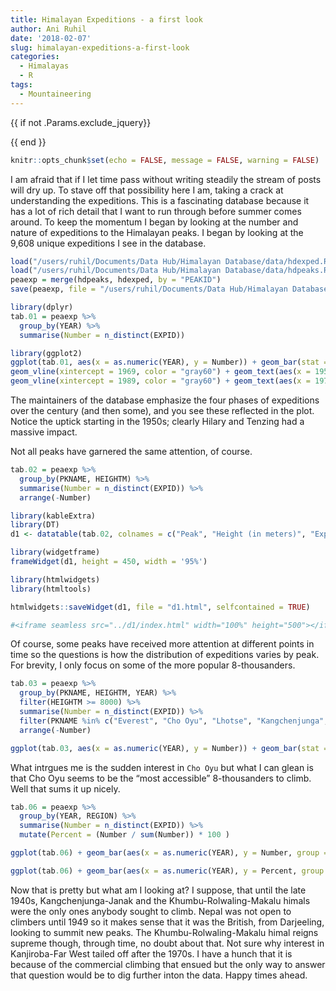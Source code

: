 ```yaml
---
title: Himalayan Expeditions - a first look
author: Ani Ruhil
date: '2018-02-07'
slug: himalayan-expeditions-a-first-look
categories:
  - Himalayas
  - R
tags:
  - Mountaineering
---
```


{{ if not .Params.exclude_jquery}}
<script src="path/to/jquery.js"></script>
{{ end }}

```r
knitr::opts_chunk$set(echo = FALSE, message = FALSE, warning = FALSE)
```

I am afraid that if I let time pass without writing steadily the stream of  posts will dry up. To stave off that possibility here I am, taking a crack at understanding the expeditions. This is a fascinating database because it has a lot of rich detail that I want to run through before summer comes around. To keep the momentum I began by looking at the number and nature of expeditions to the Himalayan peaks. I began by looking at the 9,608 unique expeditions I see in the database. 

```r
load("/users/ruhil/Documents/Data Hub/Himalayan Database/data/hdexped.RData")
load("/users/ruhil/Documents/Data Hub/Himalayan Database/data/hdpeaks.RData")
peaexp = merge(hdpeaks, hdexped, by = "PEAKID")
save(peaexp, file = "/users/ruhil/Documents/Data Hub/Himalayan Database/data/peaexp.RData")

library(dplyr)
tab.01 = peaexp %>%
  group_by(YEAR) %>% 
  summarise(Number = n_distinct(EXPID))

library(ggplot2)
ggplot(tab.01, aes(x = as.numeric(YEAR), y = Number)) + geom_bar(stat = "identity", fill = "cornflowerblue") + geom_smooth(method = "auto", color = "firebrick", size = 0.5, alpha = 0.01) + labs(x = "Year", y = "Count", title = "Number of Expeditions per year", subtitle = "(in the Himalayas)", caption = "Source: The Himalayan Database (2017)") + theme_minimal() + geom_vline(xintercept = 1949, color = "gray60") + geom_text(aes(x = 1925, y = 50), label = "Exploratory", size = 3) + 
geom_vline(xintercept = 1969, color = "gray60") + geom_text(aes(x = 1959, y = 100), label = "Expeditionary", size = 3) + 
geom_vline(xintercept = 1989, color = "gray60") + geom_text(aes(x = 1979, y = 200), label = "Transitional", size = 3) + geom_text(aes(x = 2005, y = 450), label = "Commercial", size = 3) 
```

The maintainers of the database emphasize the four phases of expeditions over the century (and then some), and you see these reflected in the plot. Notice the uptick starting in the 1950s; clearly Hilary and Tenzing had a massive impact. 

Not all peaks have garnered the same attention, of course. 

```r
tab.02 = peaexp %>%
  group_by(PKNAME, HEIGHTM) %>% 
  summarise(Number = n_distinct(EXPID)) %>% 
  arrange(-Number)

library(kableExtra)
library(DT)
d1 <- datatable(tab.02, colnames = c("Peak", "Height (in meters)", "Expeditions"), options = list(pageLength = 8, dom = 'tip')) 

library(widgetframe)
frameWidget(d1, height = 450, width = '95%')
```

```r
library(htmlwidgets)
library(htmltools)

htmlwidgets::saveWidget(d1, file = "d1.html", selfcontained = TRUE)

#<iframe seamless src="../d1/index.html" width="100%" height="500"></iframe>
```



Of course, some peaks have received more attention at different points in time so the questions is how the distribution of expeditions varies by peak. For brevity, I only focus on some of the more popular 8-thousanders. 

```r
tab.03 = peaexp %>%
  group_by(PKNAME, HEIGHTM, YEAR) %>% 
  filter(HEIGHTM >= 8000) %>% 
  summarise(Number = n_distinct(EXPID)) %>% 
  filter(PKNAME %in% c("Everest", "Cho Oyu", "Lhotse", "Kangchenjunga", "Makalu", "Manaslu", "Dhaulagiri I", "Annapurna I")) %>% 
  arrange(-Number) 

ggplot(tab.03, aes(x = as.numeric(YEAR), y = Number)) + geom_bar(stat = "identity", fill = "cornflowerblue") + geom_smooth(method = "auto", color = "firebrick", size = 0.5, alpha = 0.01) + labs(x = "Year", y = "Count", title = "Number of Expeditions to 8-thousanders per year", subtitle = "(in the Himalayas)", caption = "Source: The Himalayan Database (2017)") + facet_wrap(~ PKNAME, ncol = 2, scales = "free_y") + theme_minimal()
```

What intrgues me is the sudden  interest in `Cho Oyu` but what I can glean is that Cho Oyu seems to be the "most accessible" 8-thousanders to climb. Well that sums it up nicely.   

```r
tab.06 = peaexp %>%
  group_by(YEAR, REGION) %>% 
  summarise(Number = n_distinct(EXPID)) %>% 
  mutate(Percent = (Number / sum(Number)) * 100 )

ggplot(tab.06) + geom_bar(aes(x = as.numeric(YEAR), y = Number, group = REGION, fill = REGION), stat = "identity") + labs(x = "Year", y = "Count", title = "Expeditions per year by Region", subtitle = "(in the Himalayas)", caption = "Source: The Himalayan Database (2017)", fill = "") + theme_minimal() + scale_fill_brewer(type = "qual") + theme(legend.position = "bottom")

ggplot(tab.06) + geom_bar(aes(x = as.numeric(YEAR), y = Percent, group = REGION, fill = REGION), stat = "identity") + labs(x = "Year", y = "Percent", title = "Expeditions per year by Region", subtitle = "(in the Himalayas)", caption = "Source: The Himalayan Database (2017)", fill = "") + theme_minimal() + scale_fill_brewer(type = "qual") + theme(legend.position = "bottom")
```

Now that is pretty but what am I looking at? I suppose, that until the late 1940s, Kangchenjunga-Janak and the Khumbu-Rolwaling-Makalu himals were the only ones anybody sought to climb. Nepal was not open to climbers until 1949 so it makes sense that it was the British, from Darjeeling, looking to summit new peaks. The Khumbu-Rolwaling-Makalu himal reigns supreme though, through time, no doubt about that. Not sure why interest in Kanjiroba-Far West tailed off after the 1970s. I have a hunch that it is because of the commercial climbing that ensued but the only way to answer that question would be to dig further inton the data. Happy times ahead. 









